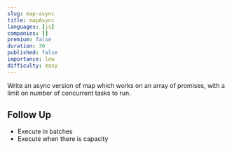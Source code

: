 ```yaml
---
slug: map-async
title: mapAsync
languages: [js]
companies: []
premium: false
duration: 30
published: false
importance: low
difficulty: easy
---
```


Write an async version of map which works on an array of promises, with a limit on number of concurrent tasks to run.

## Follow Up

- Execute in batches
- Execute when there is capacity
